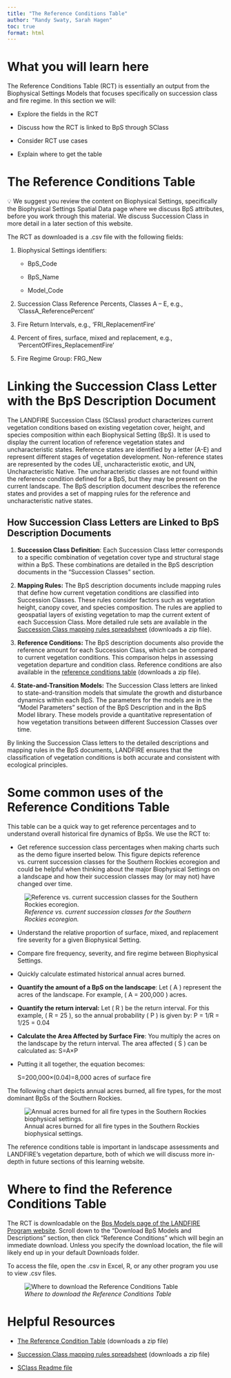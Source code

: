 ```yaml
---
title: "The Reference Conditions Table"
author: "Randy Swaty, Sarah Hagen"
toc: true
format: html
---
```


# What you will learn here

The Reference Conditions Table (RCT) is essentially an output from the Biophysical Settings Models that focuses specifically on succession class and fire regime. In this section we will:

-   Explore the fields in the RCT

-   Discuss how the RCT is linked to BpS through SClass

-   Consider RCT use cases

-   Explain where to get the table

# The Reference Conditions Table

::: callout-note
💡 We suggest you review the content on Biophysical Settings, specifically the Biophysical Settings Spatial Data page where we discuss BpS attributes, before you work through this material. We discuss Succession Class in more detail in a later section of this website.
:::

The RCT as downloaded is a .csv file with the following fields:

1.  Biophysical Settings identifiers:

    -   BpS_Code

    -   BpS_Name

    -   Model_Code

2.  Succession Class Reference Percents, Classes A – E, e.g., ‘ClassA_ReferencePercent’

3.  Fire Return Intervals, e.g., ‘FRI_ReplacementFire’

4.  Percent of fires, surface, mixed and replacement, e.g., ‘PercentOfFires_ReplacementFire’

5.  Fire Regime Group: FRG_New

# Linking the Succession Class Letter with the BpS Description Document

The LANDFIRE Succession Class (SClass) product characterizes current vegetation conditions based on existing vegetation cover, height, and species composition within each Biophysical Setting (BpS). It is used to display the current location of reference vegetation states and uncharacteristic states. Reference states are identified by a letter (A-E) and represent different stages of vegetation development. Non-reference states are represented by the codes UE, uncharacteristic exotic, and UN, Uncharacteristic Native. The uncharacteristic classes are not found within the reference condition defined for a BpS, but they may be present on the current landscape. The BpS description document describes the reference states and provides a set of mapping rules for the reference and uncharacteristic native states.

## How Succession Class Letters are Linked to BpS Description Documents

1.  **Succession Class Definition**: Each Succession Class letter corresponds to a specific combination of vegetation cover type and structural stage within a BpS. These combinations are detailed in the BpS description documents in the “Succession Classes” section.

2.  **Mapping Rules:** The BpS description documents include mapping rules that define how current vegetation conditions are classified into Succession Classes. These rules consider factors such as vegetation height, canopy cover, and species composition. The rules are applied to geospatial layers of existing vegetation to map the current extent of each Succession Class. More detailed rule sets are available in the [Succession Class mapping rules spreadsheet](https://www.landfire.gov/sites/default/files/zip/LANDFIRE_CONUS_SClass_Mapping_Rules_08162023.zip) (downloads a zip file).

3.  **Reference Conditions:** The BpS description documents also provide the reference amount for each Succession Class, which can be compared to current vegetation conditions. This comparison helps in assessing vegetation departure and condition class. Reference conditions are also available in the [reference conditions table](https://www.landfire.gov/sites/default/files/zip/LANDFIRE_CONUS_Reference_Condition_Table_August_2020.zip) (downloads a zip file).

4.  **State-and-Transition Models:** The Succession Class letters are linked to state-and-transition models that simulate the growth and disturbance dynamics within each BpS. The parameters for the models are in the “Model Parameters” section of the BpS Description and in the BpS Model library. These models provide a quantitative representation of how vegetation transitions between different Succession Classes over time.

By linking the Succession Class letters to the detailed descriptions and mapping rules in the BpS documents, LANDFIRE ensures that the classification of vegetation conditions is both accurate and consistent with ecological principles.

# Some common uses of the Reference Conditions Table

This table can be a quick way to get reference percentages and to understand overall historical fire dynamics of BpSs. We use the RCT to:

-   Get reference succession class percentages when making charts such as the demo figure inserted below. This figure depicts reference vs. current succession classes for the Southern Rockies ecoregion and could be helpful when thinking about the major Biophysical Settings on a landscape and how their succession classes may (or may not) have changed over time.

![*Reference vs. current succession classes for the Southern Rockies ecoregion.*](images/RCT_ReferencePercents.png){fig-alt="Six separate bar charts showing Succession classes (A, B, C, D, E, UN, UE, Agriculture, Developed) on the Y axis and present and past amounts of each class on the x axis. These charts analyze six different Biophysical Settings to compare past and current successional classes on this landscape."}

-   Understand the relative proportion of surface, mixed, and replacement fire severity for a given Biophysical Setting.

-   Compare fire frequency, severity, and fire regime between Biophysical Settings.

-   Quickly calculate estimated historical annual acres burned.

-   **Quantify the amount of a BpS on the landscape**: Let ( A ) represent the acres of the landscape. For example, ( A = 200,000 ) acres.

-   **Quantify the return interval:** Let ( R ) be the return interval. For this example, ( R = 25 ), so the annual probability ( P ) is given by: P = 1/R = 1/25 = 0.04

-   **Calculate the Area Affected by Surface Fire**: You multiply the acres on the landscape by the return interval. The area affected ( S ) can be calculated as: S=A×P

-   Putting it all together, the equation becomes:

    S=200,000×(0.04)=8,000 acres of surface fire

The following chart depicts annual acres burned, all fire types, for the most dominant BpSs of the Southern Rockies.

![Annual acres burned for all fire types in the Southern Rockies biophysical settings.](images/RCT_AcresBurned.png)

The reference conditions table is important in landscape assessments and LANDFIRE’s vegetation departure, both of which we will discuss more in-depth in future sections of this learning website.

# Where to find the Reference Conditions Table

The RCT is downloadable on the [Bps Models page of the LANDFIRE Program website](https://landfire.gov/vegetation/bps-models). Scroll down to the “Download BpS Models and Descriptions” section, then click “Reference Conditions” which will begin an immediate download. Unless you specify the download location, the file will likely end up in your default Downloads folder.

To access the file, open the .csv in Excel, R, or any other program you use to view .csv files.

![*Where to download the Reference Conditions Table*](images/RCT_Download.bmp){fig-alt="The LANDFIRE Program website showing arrows pointing to Reference Conditions under \"Revised CONUS and Hawaii\" and \"Original Alaska\" beneath the Download Bps Models and Descriptions heading."}

# Helpful Resources

-   [The Reference Condition Table](https://www.landfire.gov/sites/default/files/zip/LANDFIRE_CONUS_Reference_Condition_Table_August_2020.zip) (downloads a zip file)

-   [Succession Class mapping rules spreadsheet](https://www.landfire.gov/sites/default/files/zip/LANDFIRE_CONUS_SClass_Mapping_Rules_08162023.zip) (downloads a zip file)

-   [SClass Readme file](https://www.landfire.gov/sites/default/files/documents/Succession_Class_Mapping_Rules_Readme.pdf)
